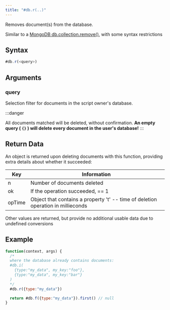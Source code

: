 ```yaml
---
title: "#db.r(..)"
---
```


Removes document(s) from the database.

Similar to a [MongoDB db.collection.remove()](https://www.mongodb.com/docs/manual/reference/method/db.collection.remove/), with some syntax restrictions

## Syntax

```js
#db.r(<query>)
```

## Arguments

### query

Selection filter for documents in the script owner's database.

:::danger

All documents matched will be deleted, without confirmation. **An empty query ( `{}` ) will delete every document in the user's database!**
:::

## Return Data

An object is returned upon deleting documents with this function, providing extra details about whether it succeeded:

| Key    | Information                                                                      |
| ------ | -------------------------------------------------------------------------------- |
| n      | Number of documents deleted                                                      |
| ok     | If the operation succeeded, == 1                                                 |
| opTime | Object that contains a property 't' -- time of deletion operation in millieconds |

Other values are returned, but provide no additional usable data due to undefined conversions

## Example

```js
function(context, args) {
  /*
  where the database already contains documents:
  #db.i(
    {type:"my_data", my_key:"foo"},
    {type:"my_data", my_key:"bar"}
  )
  */
  #db.r({type:"my_data"})

  return #db.f({type:"my_data"}).first() // null
}
```

